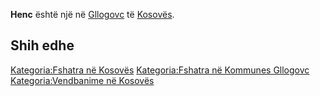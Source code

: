 {{Fshat në 
 | Emri                = Henc
 | EmriAlt                = 
 | NAME_SHORT_FORM=      
 | NAME_GENERIC=      
 | NAME_SORT_NAME_RO=      HENC
 | FULL_NAME_RO = Henc
 | FULL_NAME_ND_RO=Henc
 | SORT_NAME_RG=HENC
 | FULL_NAME_RG=Henc
 | FULL_NAME_ND_RG=Henc
 | SRP_NAME_SHORT_FORM=      
 | SRP_NAME_GENERIC=      
 | SRP_NAME_SORT_NAME_RO=      
 | SRP_FULL_NAME_RO = 
 | SRP_FULL_NAME_ND_RO=
 | SRP_SORT_NAME_RG=
 | SRP_FULL_NAME_RG=
 | SRP_FULL_NAME_ND_RG=
 | Emri (Rasa dhanore) = 
 | Figura              = 
 | Shteti              = Kosovo
 | Komuna              = Gllogovc
 | Kodi postar         = 
 | Sipërfaqja          = 

 | Popullsia           = 

 | Regj. i popullsisë  = 
 | Dend. e popullsisë  = 
 | Faqja zyrtare       = 
 <!--- Koordinatat ----> 
 | Gjerësia            = 42.590129
 | Gjatësia            = 21.047292
 | Lartësia            = 
}}
'''Henc''' është një [[]] në [[Gllogovc]] të [[Kosovës]].

<!-- == Gjeografia == -->
<!-- == Historia == -->
<!-- == Demografia == -->
== Shih edhe ==
{{Komuna Gllogovc}}
{{Kosovo-Administrata-Cung}}

[[Kategoria:Fshatra në Kosovës]]
[[Kategoria:Fshatra në Kommunes Gllogovc]]
[[Kategoria:Vendbanime në Kosovës]]